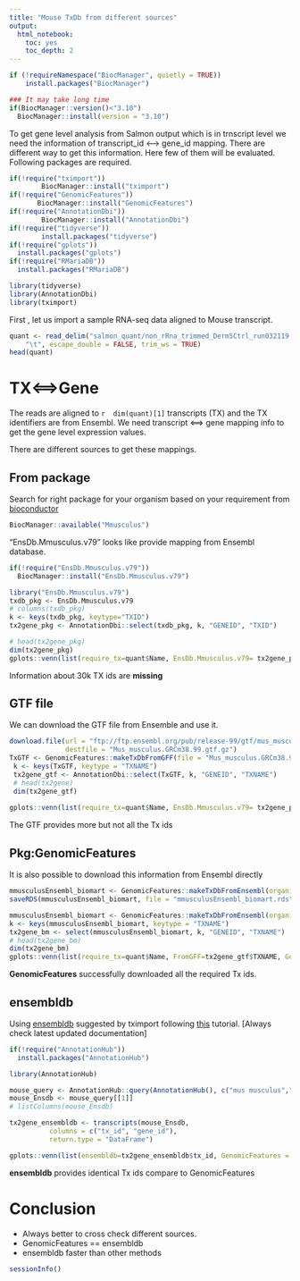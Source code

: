 ```yaml
---
title: "Mouse TxDb from different sources"
output: 
  html_notebook: 
    toc: yes
    toc_depth: 2
---
```


```r
if (!requireNamespace("BiocManager", quietly = TRUE))
    install.packages("BiocManager")

### It may take long time
if(BiocManager::version()<"3.10")
  BiocManager::install(version = "3.10")
```


To get gene level analysis from Salmon output which is in trnscript level we need the information of transcript_id <--> gene_id mapping. There are different way to get this information. Here few of them will be evaluated. Following packages are required.

```r

if(!require("tximport"))
        BiocManager::install("tximport")
if(!require("GenomicFeatures"))
       BiocManager::install("GenomicFeatures")
if(!require("AnnotationDbi"))
        BiocManager::install("AnnotationDbi")
if(!require("tidyverse"))
        install.packages("tidyverse")
if(!require("gplots"))
  install.packages("gplots")
if(!require("RMariaDB"))
  install.packages("RMariaDB")

library(tidyverse)
library(AnnotationDbi)
library(tximport)

```

First , let us import a sample RNA-seq data aligned to Mouse transcript.

```r
quant <- read_delim("salmon_quant/non_rRna_trimmed_Derm5Ctrl_run032119.good.fq_quant/quant.sf", 
    "\t", escape_double = FALSE, trim_ws = TRUE)
head(quant)
```



# TX<==>Gene 

The reads are aligned to `r  dim(quant)[1]` transcripts (TX) and the TX identifiers are from Ensembl. We need transcript <==> gene mapping info to get the gene level expression values. 

There are different sources to get these mappings.

## From package

Search for right package for your organism based on your requirement from [bioconductor](http://bioconductor.org/packages/release/BiocViews.html#___Organism)

```r
BiocManager::available("Mmusculus")
```

"EnsDb.Mmusculus.v79" looks like provide mapping from Ensembl database.

```r
if(!require("EnsDb.Mmusculus.v79"))
  BiocManager::install("EnsDb.Mmusculus.v79")

library("EnsDb.Mmusculus.v79")
txdb_pkg <- EnsDb.Mmusculus.v79
# columns(txdb_pkg)
k <- keys(txdb_pkg, keytype="TXID")
tx2gene_pkg <- AnnotationDbi::select(txdb_pkg, k, "GENEID", "TXID")

# head(tx2gene_pkg)
dim(tx2gene_pkg)
gplots::venn(list(require_tx=quant$Name, EnsDb.Mmusculus.v79= tx2gene_pkg$TXID))
```

Information about 30k TX ids are **missing** 

## GTF file

We can download the GTF file from Ensemble and use it.

```r
download.file(url = "ftp://ftp.ensembl.org/pub/release-99/gtf/mus_musculus/Mus_musculus.GRCm38.99.gtf.gz",
              destfile = "Mus_musculus.GRCm38.99.gtf.gz")
TxGTF <- GenomicFeatures::makeTxDbFromGFF(file = "Mus_musculus.GRCm38.99.gtf.gz")
 k <- keys(TxGTF, keytype = "TXNAME")
 tx2gene_gtf <- AnnotationDbi::select(TxGTF, k, "GENEID", "TXNAME")
 # head(tx2gene)
 dim(tx2gene_gtf)
 
gplots::venn(list(require_tx=quant$Name, EnsDb.Mmusculus.v79= tx2gene_pkg$TXID, GTF_file=tx2gene_gtf$TXNAME))
```

The GTF provides more but not all the Tx ids

## Pkg:GenomicFeatures

It is also possible to download this information from Ensembl directly

```r
mmusculusEnsembl_biomart <- GenomicFeatures::makeTxDbFromEnsembl(organism = "Mus musculus", release = 99)
saveRDS(mmusculusEnsembl_biomart, file = "mmusculusEnsembl_biomart.rds")

```


```r
mmusculusEnsembl_biomart <- GenomicFeatures::makeTxDbFromEnsembl(organism = "Mus musculus", release = 99)
k <- keys(mmusculusEnsembl_biomart, keytype = "TXNAME")
tx2gene_bm <- select(mmusculusEnsembl_biomart, k, "GENEID", "TXNAME")
# head(tx2gene_bm)
dim(tx2gene_bm)
gplots::venn(list(require_tx=quant$Name, FromGFF=tx2gene_gtf$TXNAME, GenomicFeatures = tx2gene_bm$TXNAME))
```

**GenomicFeatures** successfully downloaded all the required Tx ids.  

## ensembldb  

Using [ensembldb](https://bioconductor.org/packages/release/bioc/html/ensembldb.html) suggested by tximport following [this](http://bioconductor.org/packages/release/bioc/vignettes/ensembldb/inst/doc/ensembldb.html) tutorial. [Always check latest updated documentation]


```r
if(!require("AnnotationHub"))
  install.packages("AnnotationHub")

library(AnnotationHub)

mouse_query <- AnnotationHub::query(AnnotationHub(), c("mus musculus","EnsDb",99))
mouse_Ensdb <- mouse_query[[1]]
# listColumns(mouse_Ensdb)

tx2gene_ensembldb <- transcripts(mouse_Ensdb,
          columns = c("tx_id", "gene_id"),
          return.type = "DataFrame")

gplots::venn(list(ensembldb=tx2gene_ensembldb$tx_id, GenomicFeatures = tx2gene_bm$TXNAME))
```
**ensembldb** provides identical Tx ids compare to  GenomicFeatures  

# Conclusion

* Always better to cross check different sources.
* GenomicFeatures == ensembldb
* ensembldb faster than other methods

```r
sessionInfo()
```

